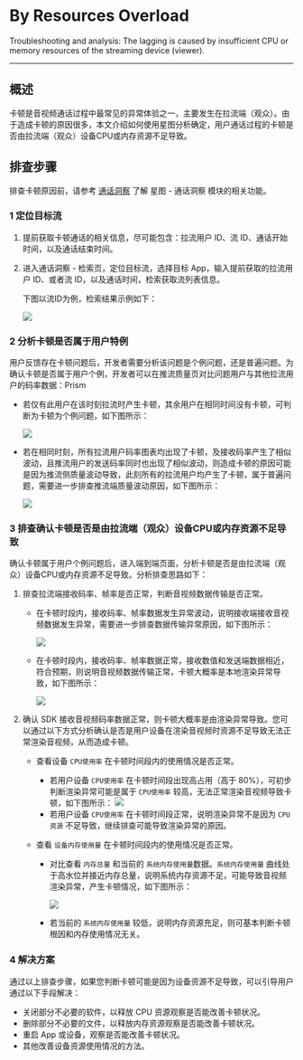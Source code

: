 # By Resources Overload


<p style={{fontSize: '1.5em', fontWeight: 'bold',color: 'black'}}>Troubleshooting and analysis: The lagging is caused by insufficient CPU or memory resources of the streaming device (viewer).</p>

- - -

## 概述

卡顿是音视频通话过程中最常见的异常体验之一，主要发生在拉流端（观众）。由于造成卡顿的原因很多，本文介绍如何使用星图分析确定，用户通话过程的卡顿是否由拉流端（观众）设备CPU或内存资源不足导致。
## 排查步骤

<Note title="说明">

排查卡顿原因前，请参考 [通话洞察](../../Guides/Communication%20Insights/Function%20introduction.mdx) 了解 星图 - 通话洞察 模块的相关功能。
</Note>

### 1 定位目标流

1. 提前获取卡顿通话的相关信息，尽可能包含：拉流用户 ID、流 ID、通话开始时间，以及通话结束时间。

2. 进入通话洞察 - 检索页，定位目标流，选择目标 App，输入提前获取的拉流用户 ID、或者流 ID，以及通话时间，检索获取流列表信息。

    下图以流ID为例，检索结果示例如下：

    <Frame width="512" height="auto" caption=""><img src="https://storage.zego.im/sdk-doc/Pics/xingtu_anli/kadunpaicha_xiaxingwangluo/2_dingweimubiaoliu_EN.png" /></Frame>


### 2 分析卡顿是否属于用户特例

用户反馈存在卡顿问题后，开发者需要分析该问题是个例问题，还是普遍问题。为确认卡顿是否属于用户个例，开发者可以在推流质量页对比问题用户与其他拉流用户的码率数据：Prism

- 若仅有此用户在该时刻拉流时产生卡顿，其余用户在相同时间没有卡顿，可判断为卡顿为个例问题，如下图所示：

    <Frame width="512" height="auto" caption=""><img src="https://doc-media.zego.im/sdk-doc/Pics/xingtu_anli/kadunpaicha_xiaxingwangluo/4_kadungeli_EN.png" /></Frame>

- 若在相同时刻，所有拉流用户码率图表均出现了卡顿，及接收码率产生了相似波动，且推流用户的发送码率同时也出现了相似波动，则造成卡顿的原因可能是因为推流侧质量波动导致，此刻所有的拉流用户均产生了卡顿，属于普遍问题，需要进一步排查推流端质量波动原因，如下图所示：

    <Accordion title="普遍卡顿问题的码率与卡顿率示意图" defaultOpen="false">
      <Frame width="512" height="auto" caption=""><img src="https://doc-media.zego.im/sdk-doc/Pics/xingtu_anli/kadunpaicha_xiaxingwangluo/3_suoyouyonghukadun_EN.png" /></Frame>
    </Accordion>


### 3 排查确认卡顿是否是由拉流端（观众）设备CPU或内存资源不足导致
确认卡顿属于用户个例问题后，进入端到端页面，分析卡顿是否是由拉流端（观众）设备CPU或内存资源不足导致。分析排查思路如下：

1. 排查拉流端接收码率、帧率是否正常，判断音视频数据传输是否正常。
    - 在卡顿时段内，接收码率、帧率数据发生异常波动，说明接收端接收音视频数据发生异常，需要进一步排查数据传输异常原因，如下图所示：

      <Accordion title="接收端帧率、码率异常示意图" defaultOpen="false">
        <Frame width="512" height="auto" caption=""><img src="https://doc-media.zego.im/sdk-doc/Pics/xingtu_anli/kadunpaicha_xiaxingwangluo/5_zhenmalvyichang_EN.png" /></Frame>
      </Accordion>

    - 在卡顿时段内，接收码率、帧率数据正常，接收数值和发送端数据相近，符合预期，则说明音视频数据传输正常，卡顿大概率是本地渲染异常导致，如下图所示：
        
        <Frame width="512" height="auto" caption=""><img src="https://doc-media.zego.im/sdk-doc/Pics/xingtu_anli/kadunpaicha_xiaxingwangluo/6_zhenmalvzhengchang_EN.png" /></Frame>

2. 确认 SDK 接收音视频码率数据正常，则卡顿大概率是由渲染异常导致。您可以通过以下方式分析确认是否是用户设备在渲染音视频时资源不足导致无法正常渲染音视频，从而造成卡顿。
    
    - 查看设备 `CPU使用率` 在卡顿时间段内的使用情况是否正常。
        - 若用户设备 `CPU使用率` 在卡顿时间段出现高占用（高于 80%），可初步判断渲染异常可能是属于 `CPU使用率` 较高，无法正常渲染音视频导致卡顿，如下图所示：
            <Frame width="512" height="auto" caption=""><img src="https://doc-media.zego.im/sdk-doc/Pics/xingtu_anli/kadunpaicha_xiaxingwangluo/shebeifuzaiyichang_EN.png" /></Frame>
        - 若用户设备 `CPU使用率` 在卡顿时间段正常，说明渲染异常不是因为 `CPU资源` 不足导致，继续排查可能导致渲染异常的原因。

    - 查看 `设备内存使用量` 在卡顿时间段内的使用情况是否正常。
        - 对比查看 `内存总量` 和当前的 `系统内存使用量`数据。`系统内存使用量` 曲线处于高水位并接近内存总量，说明系统内存资源不足，可能导致音视频渲染异常，产生卡顿情况，如下图所示：

            <Frame width="512" height="auto" caption=""><img src="https://doc-media.zego.im/sdk-doc/Pics/xingtu_anli/kadunpaicha_xiaxingwangluo/neicunshiyongliangyichang_EN.png" /></Frame>

        - 若当前的 `系统内存使用量` 较低，说明内存资源充足，则可基本判断卡顿根因和内存使用情况无关。

### 4 解决方案

通过以上排查步骤，如果您判断卡顿可能是因为设备资源不足导致，可以引导用户通过以下手段解决：
  - 关闭部分不必要的软件，以释放 CPU 资源观察是否能改善卡顿状况。
  - 删除部分不必要的文件，以释放内存资源观察是否能改善卡顿状况。
  - 重启 App 或设备，观察是否能改善卡顿状况。
  - 其他改善设备资源使用情况的方法。
